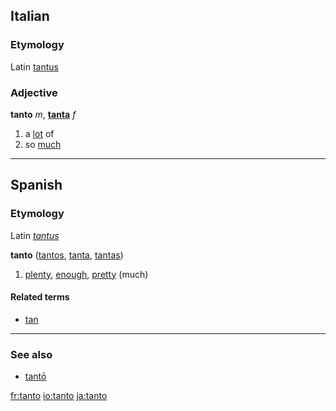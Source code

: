 ==Italian==
===Etymology===
Latin [[tantus]]
===Adjective===
'''tanto''' ''m'', '''[[tanta]]''' ''f''

# a [[lot]] of
# so [[much]]

----

==Spanish==
===Etymology===
Latin ''[[tantus]]''

<!-- adv or adj? -->
'''tanto''' ([[tantos]], [[tanta]], [[tantas]])

# [[plenty]], [[enough]], [[pretty]] (much)

====Related terms====
*[[tan]]

----

===See also===
*[[tantō]]

[[fr:tanto]]
[[io:tanto]]
[[ja:tanto]]
